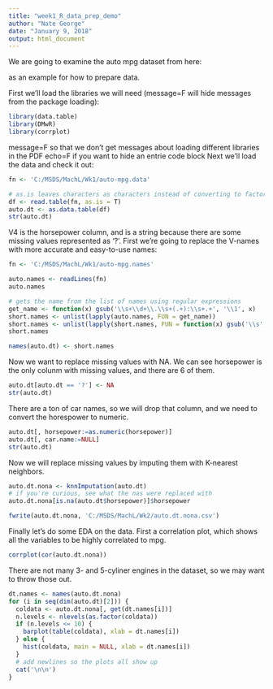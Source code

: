 ---
title: "week1_R_data_prep_demo"
author: "Nate George"
date: "January 9, 2018"
output: html_document
---

We are going to examine the auto mpg dataset from here:

as an example for how to prepare data.

First we'll load the libraries we will need (message=F will hide messages from the package loading):

```{r load_libs, message=F}
library(data.table)
library(DMwR)
library(corrplot)
```

message=F so that we don't get messages about loading different libraries in the PDF
echo=F if you want to hide an entrie code block
Next we'll load the data and check it out:

```{r load_data}
fn <- 'C:/MSDS/MachL/Wk1/auto-mpg.data'

# as.is leaves characters as characters instead of converting to factors, so we can substitute NA for ?
df <- read.table(fn, as.is = T)
auto.dt <- as.data.table(df)
str(auto.dt)
```

V4 is the horsepower column, and is a string because there are some missing values represented as '?'.
First we're going to replace the V-names with more accurate and easy-to-use names:

```{r set_names}
fn <- 'C:/MSDS/MachL/Wk1/auto-mpg.names'

auto.names <- readLines(fn)
auto.names

# gets the name from the list of names using regular expressions
get_name <- function(x) gsub('\\s+\\d+\\.\\s+(.+):\\s+.+', '\\1', x)
short.names <- unlist(lapply(auto.names, FUN = get_name))
short.names <- unlist(lapply(short.names, FUN = function(x) gsub('\\s', '.', x)))
short.names

names(auto.dt) <- short.names
```

Now we want to replace missing values with NA.  We can see horsepower is the only colunm with missing values, and there are 6 of them.

```{r repl_missing}
auto.dt[auto.dt == '?'] <- NA
str(auto.dt)
```

There are a ton of car names, so we will drop that column, and we need to convert the horespower to numeric.

```{r set_cols}
auto.dt[, horsepower:=as.numeric(horsepower)]
auto.dt[, car.name:=NULL]
str(auto.dt)
```

Now we will replace missing values by imputing them with K-nearest neighbors.
```{r imputation}
auto.dt.nona <- knnImputation(auto.dt)
# if you're curious, see what the nas were replaced with
auto.dt.nona[is.na(auto.dt$horsepower)]$horsepower

fwrite(auto.dt.nona, 'C:/MSDS/MachL/Wk2/auto.dt.nona.csv')
```

Finally let's do some EDA on the data.  First a correlation plot, which shows all the variables to be highly correlated to mpg.
```{r corrplot}
corrplot(cor(auto.dt.nona))
```

There are not many 3- and 5-cyliner engines in the dataset, so we may want to throw those out.

```{r histograms}
dt.names <- names(auto.dt.nona)
for (i in seq(dim(auto.dt)[2])) {
  coldata <- auto.dt.nona[, get(dt.names[i])]
  n.levels <- nlevels(as.factor(coldata))
  if (n.levels <= 10) {
    barplot(table(coldata), xlab = dt.names[i])
  } else {
    hist(coldata, main = NULL, xlab = dt.names[i])
  }
  # add newlines so the plots all show up
  cat('\n\n')
}


```
